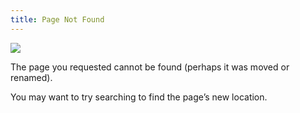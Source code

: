 ```yaml
---
title: Page Not Found
---
```


![](404.jpg)

The page you requested cannot be found (perhaps it was moved or renamed).

You may want to try searching to find the page's new location.
